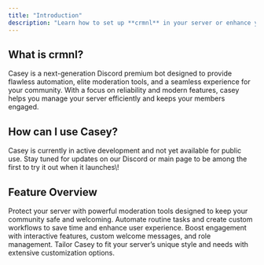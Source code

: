 ```yaml
---
title: "Introduction"
description: "Learn how to set up **crmnl** in your server or enhance your everyday use with commands & more."
---
```


## What is crmnl?

<Info>
  Casey is a next-generation Discord premium bot designed to provide flawless automation, elite moderation tools, and a seamless experience for your community. With a focus on reliability and modern features, casey helps you manage your server efficiently and keeps your members engaged.
</Info>

## How can I use Casey?

<Warning>
  Casey is currently in active development and not yet available for public use. Stay tuned for updates on our Discord or main page to be among the first to try it out when it launches\!
</Warning>

## Feature Overview

<CardGroup cols={2}>
  <Card title="Advanced Moderation" icon="shield">
    Protect your server with powerful moderation tools designed to keep your community safe and welcoming.
  </Card>
  <Card title="Automation" icon="robot">
    Automate routine tasks and create custom workflows to save time and enhance user experience.
  </Card>
  <Card title="Community Engagement" icon="sparkles">
    Boost engagement with interactive features, custom welcome messages, and role management.
  </Card>
  <Card title="Customization" icon="sparkles">
    Tailor Casey to fit your server’s unique style and needs with extensive customization options.
  </Card>
</CardGroup>